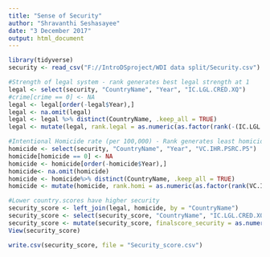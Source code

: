 ```yaml
---
title: "Sense of Security"
author: "Shravanthi Seshasayee"
date: "3 December 2017"
output: html_document
---
```

```r
library(tidyverse)
security <- read_csv("F://IntroDSproject/WDI data split/Security.csv")
```


```r
#Strength of legal system - rank generates best legal strength at 1
legal <- select(security, "CountryName", "Year", "IC.LGL.CRED.XQ")
#crime[crime == 0] <- NA
legal <- legal[order(-legal$Year),]
legal <- na.omit(legal)
legal <- legal %>% distinct(CountryName, .keep_all = TRUE)
legal <- mutate(legal, rank.legal = as.numeric(as.factor(rank(-(IC.LGL.CRED.XQ)))))

```

```r
#Intentional Homicide rate (per 100,000) - Rank generates least homicide rate at 1
homicide <- select(security, "CountryName", "Year", "VC.IHR.PSRC.P5")
homicide[homicide == 0] <- NA
homicide <- homicide[order(-homicide$Year),]
homicide<- na.omit(homicide)
homicide <- homicide%>% distinct(CountryName, .keep_all = TRUE)
homicide <- mutate(homicide, rank.homi = as.numeric(as.factor(rank(VC.IHR.PSRC.P5))))

```

```r
#Lower country.scores have higher security 
security_score <- left_join(legal, homicide, by = "CountryName")
security_score <- select(security_score, "CountryName", "IC.LGL.CRED.XQ", "rank.legal", "VC.IHR.PSRC.P5", "rank.homi")
security_score <- mutate(security_score, finalscore_security = as.numeric(as.factor(rank(((rank.legal+rank.homi)/2)))))
View(security_score)

write.csv(security_score, file = "Security_score.csv")

```